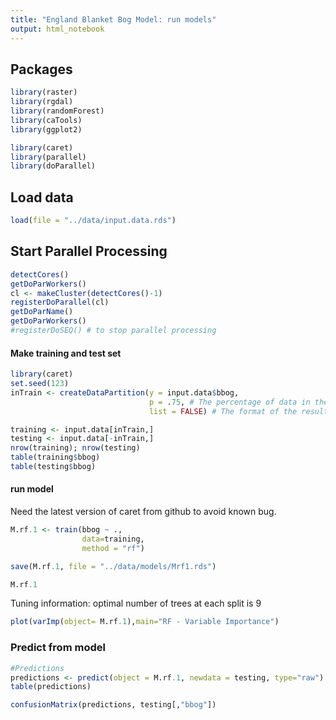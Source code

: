 ```yaml
---
title: "England Blanket Bog Model: run models"
output: html_notebook
---
```



## Packages 
```r
library(raster)
library(rgdal)
library(randomForest)
library(caTools)
library(ggplot2)

library(caret)
library(parallel)
library(doParallel)
```

## Load data
```r
load(file = "../data/input.data.rds")
```

## Start Parallel Processing

```r
detectCores()
getDoParWorkers()
cl <- makeCluster(detectCores()-1)
registerDoParallel(cl)
getDoParName()
getDoParWorkers()
#registerDoSEQ() # to stop parallel processing
```

#### Make training and test set

```r
library(caret)
set.seed(123)
inTrain <- createDataPartition(y = input.data$bbog, 
                               p = .75, # The percentage of data in the training set
                               list = FALSE) # The format of the results

training <- input.data[inTrain,]
testing <- input.data[-inTrain,]
nrow(training); nrow(testing)
table(training$bbog)
table(testing$bbog)
```

#### run model
Need the latest version of caret from github to avoid known bug.
```r
M.rf.1 <- train(bbog ~ .,
                data=training, 
                method = "rf")

save(M.rf.1, file = "../data/models/Mrf1.rds")

M.rf.1
```
Tuning information: optimal number of trees at each split is 9


```r
plot(varImp(object= M.rf.1),main="RF - Variable Importance")
```
### Predict from model

```r
#Predictions
predictions <- predict(object = M.rf.1, newdata = testing, type="raw")
table(predictions)

confusionMatrix(predictions, testing[,"bbog"])
```

